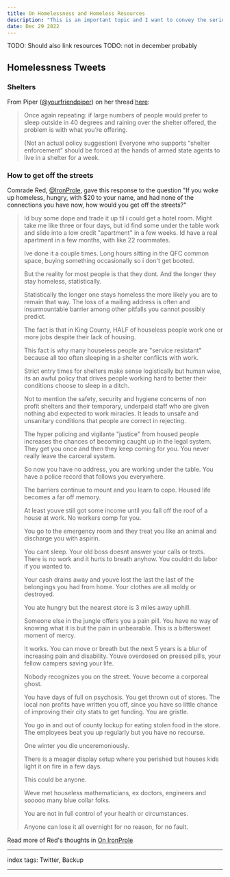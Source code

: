 ```yaml
---
title: On Homelessness and Homeless Resources
description: "This is an important topic and I want to convey the seriousness with which I care about it, but also I'm moving really fast to get stuff done. I'll come back later"
date: Dec 29 2022
---
```


TODO: Should also link resources
TODO: not in december probably

## Homelessness Tweets

### Shelters

From Piper ([@yourfriendpiper](https://twitter.com/yourfriendpiper)) on her thread [here](https://twitter.com/yourfriendpiper/status/1588239681954582529?t=sTWYBKEwmbpBUJOuBemh4g&s=19):

> Once again repeating: if large numbers of people would prefer to sleep outside in 40 degrees and raining over the shelter offered, the problem is with what you’re offering.
>
> (Not an actual policy suggestion) Everyone who supports “shelter enforcement” should be forced at the hands of armed state agents to live in a shelter for a week.

### How to get off the streets

Comrade Red, [@IronProle](https://twitter.com/IronProle), gave this response to the question "If you woke up homeless, hungry, with $20 to your name, and had none of the connections you have now, how would you get off the streets?"

> Id buy some dope and trade it up til i could get a hotel room.  Might take me like three or four days, but id find some under the table work and slide into a low credit "apartment" in a few weeks.  Id have a real apartment in a few months, with like 22 roommates.
>
> Ive done it a couple times.  Long hours sitting in the QFC common space, buying something occasionally so i don't get booted.
>
> But the reality for most people is that they dont.  And the longer they stay homeless, statistically.
>
> Statistically the longer one stays homeless the more likely you are to remain that way.  The loss of a mailing address is often and insurmountable barrier among other pitfalls you cannot possibly predict.
>
> The fact is that in King County, HALF of houseless people work one or more jobs despite their lack of housing.
>
> This fact is why many houseless people are "service resistant" because all too often sleeping in a shelter conflicts with work.
>
> Strict entry times for shelters make sense logistically but human wise, its an awful policy that drives people working hard to better their conditions choose to sleep in a ditch.
>
> Not to mention the safety, security and hygiene concerns of non profit shelters and their temporary, underpaid staff who are given nothing abd expected to work miracles.  It leads to unsafe and unsanitary conditions that people are correct in rejecting.
>
> The hyper policing and vigilante "justice" from housed people increases the chances of becoming caught up in the legal system.  They get you once and then they keep coming for you.  You never really leave the carceral system.
>
> So now you have no address, you are working under the table.  You have a police record that follows you everywhere.
>
> The barriers continue to mount and you learn to cope.  Housed life becomes a far off memory.
>
> At least youve still got some income until you fall off the roof of a house at work.  No workers comp for you.
>
> You go to the emergency room and they treat you like an animal and discharge you with aspirin.
>
> You cant sleep.  Your old boss doesnt answer your calls or texts.  There is no work and it hurts to breath anyhow.  You couldnt do labor if you wanted to.
>
> Your cash drains away and youve lost the last the last of the belongings you had from home.  Your clothes are all moldy or destroyed.
>
> You ate hungry but the nearest store is 3 miles away uphill.
>
> Someone else in the jungle offers you a pain pill.  You have no way of knowing what it is but the pain in unbearable.  This is a bittersweet moment of mercy.
>
> It works.  You can move or breath but the next 5 years is a blur of increasing pain and disability.  Youve overdosed on pressed pills, your fellow campers saving your life.
>
> Nobody recognizes you on the street.  Youve become a corporeal ghost.
>
> You have days of full on psychosis.  You get thrown out of stores.  The local non profits have written you off, since you have so little chance of improving their city stats to get funding.  You are gristle.
>
> You go in and out of county lockup for eating stolen food in the store.  The employees beat you up regularly but you have no recourse.
>
> One winter you die unceremoniously.
>
> There is a meager display setup where you perished but houses kids light it on fire in a few days.
>
> This could be anyone.
>
> Weve met houseless mathematicians, ex doctors, engineers and sooooo many blue collar folks.
>
> You are not in full control of your health or circumstances.
>
> Anyone can lose it all overnight for no reason, for no fault.

Read more of Red's thoughts in [On IronProle](/posts/on-ironprole)

---

index tags: Twitter, Backup

---